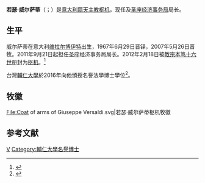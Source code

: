 '''若瑟·威尔萨蒂'''（{{lang-it|Giuseppe Versaldi}}；{{bd|1943年|7月30日}}）是[[意大利人|意大利籍]][[天主教|天主教]][[枢机|枢机]]，现任{{link-en|教育部 (聖座)|Congregation for Catholic Education|聖座教育部部長}}及[[圣座经济事务局|圣座经济事务局]]局长。

== 生平 ==
威尔萨蒂在意大利[[维拉尔博伊特|维拉尔博伊特]]出生，1967年6月29日晋铎，2007年5月26日晋牧。2011年9月21日起担任圣座经济事务局局长。2012年2月18日被[[教宗本笃十六世|教宗本笃十六世]]册封为[[枢机|枢机]]。<ref>{{cite web|url=http://www.deseretnews.com/article/700212923/Pope-names-22-new-cardinals-including-2-Americans.html|title=Pope names 22 new cardinals, including 2 Americans|work=Deseret News|accessdate=2015-01-23|archive-date=2015-01-23|archive-url=https://web.archive.org/web/20150123035810/http://www.deseretnews.com/article/700212923/Pope-names-22-new-cardinals-including-2-Americans.html|dead-url=no}}</ref>

台灣[[輔仁大學|輔仁大學]]於2016年向他頒授名譽法學博士學位<ref>{{Cite web |url=http://www.fju.edu.tw/focusDetail.jsp?focusID=532&focusClassID=3 |title=教廷教育部長韋薩迪樞機主教獲頒輔大名譽法學博士 |access-date=2016-05-31 |archive-date=2020-08-07 |archive-url=https://web.archive.org/web/20200807031222/http://www.fju.edu.tw/focusDetail.jsp?focusID=532&focusClassID=3 |dead-url=no }}</ref>。

== 牧徽 ==
<gallery>
File:Coat of arms of Giuseppe Versaldi.svg|若瑟·威尔萨蒂枢机牧徽
</gallery>

== 参考文献 ==
{{reflist}}

{{樞機團}}
{{Catholicism-stub}}

[[Category:意大利枢机|V]]
[[Category:輔仁大學名譽博士|Category:輔仁大學名譽博士]]